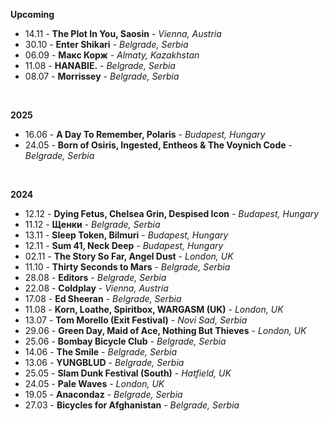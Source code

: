 **Upcoming**
- 14.11 - **The Plot In You, Saosin** - *Vienna, Austria*
- 30.10 - **Enter Shikari** - *Belgrade, Serbia*
- 06.09 - **Макс Корж** - *Almaty, Kazakhstan*
- 11.08 - **HANABIE.** - *Belgrade, Serbia*
- 08.07 - **Morrissey** - *Belgrade, Serbia*

<br />

**2025**

- 16.06 - **A Day To Remember, Polaris** - *Budapest, Hungary*
- 24.05 - **Born of Osiris, Ingested, Entheos & The Voynich Code** - *Belgrade, Serbia*

<br />

**2024** 

- 12.12 - **Dying Fetus, Chelsea Grin, Despised Icon** - *Budapest, Hungary*
- 11.12 - **Щенки** - *Belgrade, Serbia*
- 13.11 - **Sleep Token, Bilmuri** - *Budapest, Hungary*
- 12.11 - **Sum 41, Neck Deep** - *Budapest, Hungary*
- 02.11 - **The Story So Far, Angel Dust** - *London, UK*
- 11.10 - **Thirty Seconds to Mars** - *Belgrade, Serbia*
- 28.08 - **Editors** - *Belgrade, Serbia*
- 22.08 - **Coldplay** - *Vienna, Austria*
- 17.08 - **Ed Sheeran** - *Belgrade, Serbia*
- 11.08 - **Korn, Loathe, Spiritbox, WARGASM (UK)** - *London, UK*
- 13.07 - **Tom Morello (Exit Festival)** - *Novi Sad, Serbia*
- 29.06 - **Green Day, Maid of Ace, Nothing But Thieves** -  *London, UK*
- 25.06 - **Bombay Bicycle Club** - *Belgrade, Serbia*
- 14.06 - **The Smile** - *Belgrade, Serbia*
- 13.06 - **YUNGBLUD** - *Belgrade, Serbia*
- 25.05 - **Slam Dunk Festival (South)** - *Hatfield, UK*
- 24.05 - **Pale Waves** - *London, UK*
- 19.05 - **Anacondaz** - *Belgrade, Serbia*
- 27.03 - **Bicycles for Afghanistan** - *Belgrade, Serbia*
